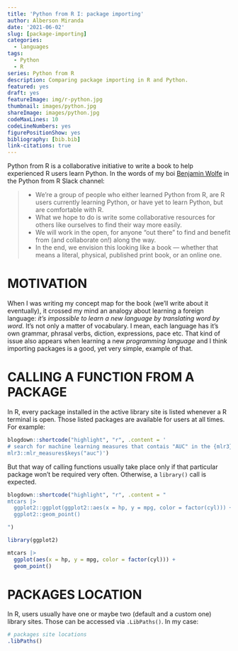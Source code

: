 ```yaml
---
title: 'Python from R I: package importing'
author: Alberson Miranda
date: '2021-06-02'
slug: [package-importing]
categories:
  - languages
tags:
  - Python
  - R
series: Python from R
description: Comparing package importing in R and Python.
featured: yes
draft: yes
featureImage: img/r-python.jpg
thumbnail: images/python.jpg
shareImage: images/python.jpg
codeMaxLines: 10
codeLineNumbers: yes
figurePositionShow: yes
bibliography: [bib.bib]
link-citations: true
---
```


Python from R is a collaborative initiative to write a book to help experienced R users learn Python. In the words of my boi [Benjamin Wolfe](https://twitter.com/BenjaminWolfe) in the Python from R Slack channel:

>- We’re a group of people who either learned Python from R, are R users currently learning Python, or have yet to learn Python, but are comfortable with R.
- What we hope to do is write some collaborative resources for others like ourselves to find their way more easily.
- We will work in the open, for anyone “out there” to find and benefit from (and collaborate on!) along the way.
- In the end, we envision this looking like a book — whether that means a literal, physical, published print book, or an online one.

# MOTIVATION

When I was writing my concept map for the book (we'll write about it eventually), it crossed my mind an analogy about learning a foreign language: *it's impossible to learn a new language by translating word by word*. It's not only a matter of vocabulary. I mean, each language has it's own grammar, phrasal verbs, diction, expressions, pace etc. That kind of issue also appears when learning a new *programming language* and I think importing packages is a good, yet very simple, example of that.

# CALLING A FUNCTION FROM A PACKAGE

In R, every package installed in the active library site is listed whenever a R terminal is open. Those listed packages are available for users at all times. For example:

```r

blogdown::shortcode("highlight", "r", .content = '
# search for machine learning measures that contais "AUC" in the {mlr3} package
mlr3::mlr_measures$keys("auc")')
```

But that way of calling functions usually take place only if that particular package won't be required very often. Otherwise, a `library()` call is expected.

```r

blogdown::shortcode("highlight", "r", .content = "
mtcars |>
  ggplot2::ggplot(ggplot2::aes(x = hp, y = mpg, color = factor(cyl))) +
  ggplot2::geom_point()

")
```

```r
library(ggplot2)

mtcars |>
  ggplot(aes(x = hp, y = mpg, color = factor(cyl))) +
  geom_point()
```

# PACKAGES LOCATION

In R, users usually have one or maybe two (default and a custom one) library sites. Those can be accessed via `.LibPaths()`. In my case:

```r

# packages site locations
.libPaths()
```